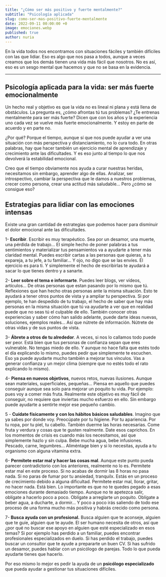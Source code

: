 ```yaml
---
title: "¿Cómo ser más positivo y fuerte mentalmente?"
subtitle: "Psicología aplicada"
slug: como-ser-mas-positivo-fuerte-mentalmente
date: 2022-09-11 00:00:00 +0
image: emociones.webp
published: true
author: nuria
---
```


En la vida todos nos encontramos con situaciones fáciles y también difíciles con las que lidiar. Eso es algo que nos pasa a todos, aunque a veces creamos que los demás tienen una vida más fácil que nosotros. No es así, eso es un sesgo mental que hacemos y que no se basa en la evidencia.

---

## Psicología aplicada para la vida: ser más fuerte emocionalmente

Un hecho real y objetivo es que la vida no es lineal ni plana y está llena de obstáculos. La pregunta es, ¿cómo afrontas tú tus problemas? ¿Te entrenas mentalmente para ser más fuerte?
Dicen que con los años y la experiencia uno cada vez se vuelve más fuerte emocionalmente. Y estoy en parte de acuerdo y en parte no.

¿Por qué? Porque el tiempo, aunque sí que nos puede ayudar a ver una situación con más perspectiva y distanciamiento, no lo cura todo. En otras palabras, hay que hacer también un ejercicio mental de aprendizaje y crecimiento ante las dificultades. Y es eso junto al tiempo lo que nos devolverá la estabilidad emocional.

Creo que el tiempo obviamente nos ayuda a curar nuestras heridas, necesitamos sin embargo, aprender algo de ellas. Analizar, ser introspectivo, cambiar la perspectiva que le damos a nuestros problemas, crecer como persona, crear una actitud más saludable... Pero ¿cómo se consigue eso?

## Estrategias para lidiar con las emociones intensas

Existe una gran cantidad de estrategias que podemos hacer para disminuir el dolor emocional ante las dificultades.

1- **Escribir**. Escribir es muy terapéutico. Sea por un desamor, una muerte, una pérdida de trabajo... El simple hecho de poner palabras a tus sentimientos y materializar tus pensamientos va a ayudarte a tener más claridad mental. Puedes escribir cartas a las personas que quieras, a tu expareja, a tu jefe, a tu familiar... Y ojo, no digo que se las envíes. El ejercicio es para ti. Y simplemente el hecho de escribirlas te ayudará a sacar lo que tienes dentro y a sanarte.

2- **Leer sobre el tema e informarte**. Puedes leer blogs, ver vídeos, artículos... De otras personas que estan pasando por lo mismo que tú. Reflexiones que han hecho otras personas ante la misma situación. Esto te ayudará a tener otros puntos de vista y a ampliar tu perspectiva. Si por ejemplo, te han despedido de tu trabajo, el hecho de saber que hay más personas en la misma situación que tú va ayudarte a ver que en realidad puede que no seas tú el culpable de ello. También conocer otras experiencias y saber cómo han salido adelante, puede darte ideas nuevas, soluciones, ejemplos reales... Así que nútrete de información. Nútrete de otras vidas y de sus puntos de vista.

3- **Ábrete a otros de tu alrededor**. A veces, si nos lo callamos todo puede ser peor. Está bien que tus personas de confianza sepan que eres vulnerable. No tengas miedo de ello. Y aunque no hace falta que estés todo el día explicando lo mismo, puedes pedir que simplemente te escuchen.
Eso ya puede ayudarte mucho también a mejorar tus vínculos. Vas a generar confianza y un mejor clima (siempre que no estés todo el rato explicando lo mismo).

4- **Piensa en nuevos objetivos**, nuevos retos, nuevas ilusiones. Aunque sean materiales, superficiales, pequeñas... Piensa en aquello que puedes conseguir aunque sea solo para mejorar un poquito tu vida. Por ejemplo: pues voy a comer más fruta. Realmente este objetivo es muy fácil de conseguir, no requiere que inviertas mucho esfuerzo en ello. Sin embargo puede ayudarte a sentirte mejor ese pequeño cambio.

5 - **Cuídate físicamente y con los hábitos básicos saludables**. Imagino que ya sabes por donde voy. Preocúpate por tu higiene. Por tu apariencia. Por tu ropa, por tu piel, tu cabello. También duerme las horas necesarias. Come fruta y verdura y cosas que te gusten realmente. Date esos caprichos. En los momentos de crisis es cuando más los necesitamos, así que simplemente hazlo y sin culpa. Bebe mucha agua, bebe infusiones. Pescado, carne, legumbres... Aliméntage bien y si lo necesitas, ayuda a tu organismo con alguna vitamina extra.

6- **Permítete estar mal y hacer las cosas mal**. Aunque este punto pueda parecer contradictorio con los anteriores, realmente no lo es. Permítete estar mal en este proceso. Si no acabas de dormir las 8 horas no pasa nada. Si no paras de fumar por tu ansiedad, tranquilx. Estás en un proceso de crecimiento debido a alguna dificultad.
Permítete estar mal, llorar, gritar, no hacer nada. Está bien. Lo importante es que no te quedes pegado a esas emociones durante demasiado tiempo. Aunque no te apetezca salir, oblígate a hacerlo poco a poco. Oblígate a arreglarte un poquito. Oblígate a beber agua, a ducharte, a dormir... Y poco a poco irás saliendo de todo ese proceso de una forma mucho más positiva y habrás crecido como persona.

7- **Busca ayuda con un profesional.** Busca alguien que te aconseje, alguien que te guíe, alguien que te ayude. El ser humano necesita de otros, así que ¿por qué no buscar ese apoyo en alguien que esté especializado en esos temas? Si por ejemplo has perdido a un familiar, puedes encontrar profesionales especializados en duelo.
Si has perdido el trabajo, puedes buscar un consultor que te ayude a prepararte un buen CV. Si has sufrido un desamor, puedes hablar con un psicólogo de parejas. Todo lo que pueda ayudarte tienes que hacerlo.

Por eso mismo lo mejor es pedir la ayuda de un **psicólogo especializado** que pueda ayudar a gestionar tus situaciones difíciles.
